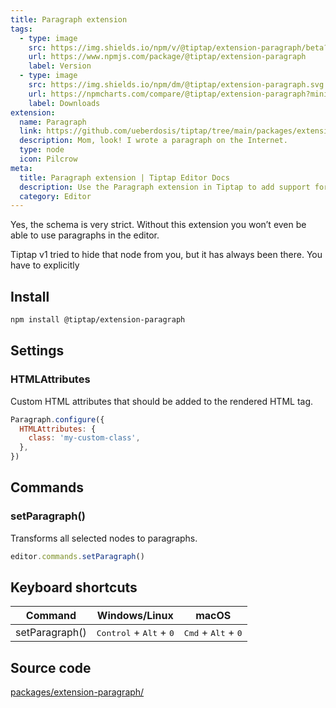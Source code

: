 ```yaml
---
title: Paragraph extension
tags:
  - type: image
    src: https://img.shields.io/npm/v/@tiptap/extension-paragraph/beta?label=version
    url: https://www.npmjs.com/package/@tiptap/extension-paragraph
    label: Version
  - type: image
    src: https://img.shields.io/npm/dm/@tiptap/extension-paragraph.svg
    url: https://npmcharts.com/compare/@tiptap/extension-paragraph?minimal=true
    label: Downloads
extension:
  name: Paragraph
  link: https://github.com/ueberdosis/tiptap/tree/main/packages/extension-paragraph
  description: Mom, look! I wrote a paragraph on the Internet.
  type: node
  icon: Pilcrow
meta:
  title: Paragraph extension | Tiptap Editor Docs
  description: Use the Paragraph extension in Tiptap to add support for paragraphs with the <p> HTML tag. Learn more in our docs!
  category: Editor
---
```



Yes, the schema is very strict. Without this extension you won’t even be able to use paragraphs in the editor.

<Callout title="Breaking Change" variant="warning">
  Tiptap v1 tried to hide that node from you, but it has always been there. You have to explicitly
</Callout>

<CodeDemo path="/Nodes/Paragraph" />

## Install

```bash
npm install @tiptap/extension-paragraph
```

## Settings

### HTMLAttributes

Custom HTML attributes that should be added to the rendered HTML tag.

```js
Paragraph.configure({
  HTMLAttributes: {
    class: 'my-custom-class',
  },
})
```

## Commands

### setParagraph()

Transforms all selected nodes to paragraphs.

```js
editor.commands.setParagraph()
```

## Keyboard shortcuts

| Command        | Windows/Linux                                      | macOS                                          |
| -------------- | -------------------------------------------------- | ---------------------------------------------- |
| setParagraph() | <kbd>Control</kbd> + <kbd>Alt</kbd> + <kbd>0</kbd> | <kbd>Cmd</kbd> + <kbd>Alt</kbd> + <kbd>0</kbd> |

## Source code

[packages/extension-paragraph/](https://github.com/ueberdosis/tiptap/blob/main/packages/extension-paragraph/)
